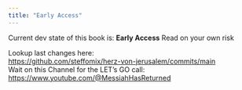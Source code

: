 ```yaml
---
title: "Early Access"
---
```



Current dev state of this book is: **Early Access**
Read on your own risk

| Lookup last changes here:
| <https://github.com/steffomix/herz-von-jerusalem/commits/main>


| Wait on this Channel for the LET's GO call:
| <https://www.youtube.com/@MessiahHasReturned>

